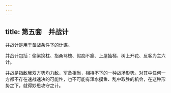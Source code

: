 ```yaml
---
---
---
```

title: 第五套　并战计
---




并战计是用于备战条件下的计谋。

并战计包括：偷梁换柱、指桑骂槐、假痴不癫、上屋抽梯、树上开花、反客为主六计。

并战是指敌我双方势均力敌，军备相当，相持不下的一种战场形势。对其中任何一方都不存在速战速决的可能性，也不可能有浑水摸鱼、乱中取胜的机会，在这种形势之下，就得妙思攻守之计。